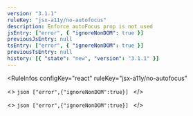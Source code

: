 ```yaml
---
version: "3.1.1"
ruleKey: "jsx-a11y/no-autofocus"
description: Enforce autoFocus prop is not used
jsEntry: ["error", { "ignoreNonDOM": true }]
previousJsEntry: null
tsEntry: ["error", { "ignoreNonDOM": true }]
previousTsEntry: null
history: [{ "state": "new", "version": "3.1.1" }]
---
```


<RuleInfos 
  configKey="react" 
  ruleKey="jsx-a11y/no-autofocus" 
>
  <>
    ```json
    ["error",{"ignoreNonDOM":true}]
    ```
  </>

  <>
    ```json
    ["error",{"ignoreNonDOM":true}]
    ```
  </>
</RuleInfos>
